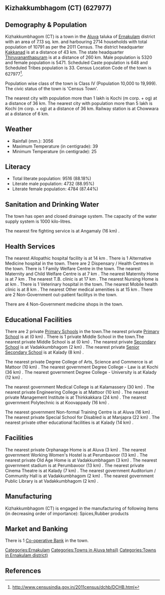 {{Infobox settlement
| name=Kizhakkumbhagom (CT)
| native_name=
| native_name_lang=
| other_name=
| nickname=
| settlement_type=Town
| image_skyline=
| image_alt=
| image_caption=
| pushpin_map=India Kerala
| pushpin_label_position=right
| pushpin_map_alt=
| pushpin_map_caption=Location in Kerala, India
| latd=
| latm=
| lats=
| latNS=
| longd=
| longm=
| longs=
| longEW=
| coordinates_display=inline,title
| subdivision_type=Country
| subdivision_name={{flag|India}}
| subdivision_type1=[[States and territories of India|State]]
| subdivision_name1=Kerala 
| subdivision_type2=[[List of districts of India|District]]
| subdivision_name2=Ernakulam
| subdivision_type3=Tahsil
| subdivision_name3=Aluva
| website=
| established_title=<!-- Established -->
| established_date=
| founder=
| named_for=
| government_type=
| governing_body=
| unit_pref=Metric
| area_footnotes=
| area_rank=
| area_total_km2=7.13
| elevation_footnotes=
| elevation_m=
| population_total=10791
| population_as_of=2011
| population_rank=
| population_density_km2=1513
| population_demonym=
| population_footnotes=
| demographics_type1=Languages=
| demographics1_title1=Official=
| demographics1_info1=[[Malayalam language|Malayalam]]
| timezone1=[[Indian Standard Time|IST]]
| utc_offset1==+5:30
| postal_code_type=[[Postal Index Number|PIN]]
| postal_code=
| area_code_type=Telephone code
| area_code=
| registration_plate=
| blank1_name_sec1=Nearest city
| blank1_info_sec1=[[Kochi (m corp. + og) ]]
| blank2_name_sec1=[[Human sex ratio|Sex ratio]]
| blank2_info_sec1=1028
| blank3_name_sec1=Literacy
| blank3_info_sec1=88.18%
| blank1_name_sec2=[[2011 Census of India|2011 census]] code
| blank1_info_sec2=627977
| footnotes=
}}

== Kizhakkumbhagom (CT) (627977) ==

== Demography & Population ==

Kizhakkumbhagom (CT) is a town in the [[Aluva]] taluka of [[Ernakulam]] district with an area of 7.13 sq. km. and harbouring 2714 households with total population of 10791 as per the 2011 Census. The district headquarter [[Kakkanad]] is at a distance of 43 km. The state headquarter [[Thiruvananthapuram]] is at a distance of 260 km. Male population is 5320 and female population is 5471. Scheduled Caste population is 648 and Scheduled Tribes population is 33. Census Location Code of the town is 627977<ref>http://www.censusindia.gov.in/2011census/dchb/DCHB.html</ref>.

Population wise class of the town is Class IV (Population 10,000 to 19,999).
The civic status of the town is 'Census Town'.

The nearest city with population more than 1 lakh is Kochi (m corp. + og)  at a distance of 36 km. The nearest city with population more than 5 lakh is Kochi (m corp. + og)  at a distance of 36 km. Railway station is at Chowwara at a distance of 6 km.


== Weather ==  
* Rainfall (mm.): 3056 
* Maximum Temperature (in centigrade): 39
* Minimum Temperature (in centigrade): 25


== Literacy ==  
* Total literate population: 9516 (88.18%)
* Literate male population: 4732 (88.95%)
* Literate female population: 4784 (87.44%)


== Sanitation and Drinking Water ==  
The town has open and closed drainage system.
The capacity of the water supply system is 1000 kilo-litres.

The nearest fire fighting service is at Angamaly (16 km) .


== Health Services ==
The nearest Allopathic hospital facility is at 14 km .
There is 1 Alternative Medicine hospital in the town.
There are 2 Dispensary / Health Centres in the town.
There is 1 Family Welfare Centre in the town.
The nearest Maternity and Child Welfare Centre is at 7 km .
The nearest Maternity Home is at 7 km .
The nearest T.B. clinic is at 17 km .
The nearest Nursing Home is at  km .
There is 1 Veterinary hospital in the town.
The nearest Mobile health clinic is at 8 km .
The nearest Other medical amenities is at 15 km .
There are 2 Non-Government out-patient facilitys in the town.


There are 4 Non-Government medicine shops in the town.


== Educational Facilities ==
There are 2 private [[Primary School]]s in the town.The nearest private [[Primary School]] is at  (0 km) .
There is 1 private Middle School in the town.The nearest private Middle School is at  (0 km) .
The nearest private [[Secondary School]] is at Vadakkumbhagom (2 km) .
The nearest private [[Senior Secondary School]] is at Kalady (8 km) .
 
 
 
 
 
The nearest private Degree College of Arts, Science and Commerce is at Mattoor (10 km) .
The nearest government Degree College - Law is at Kochi (36 km) .
The nearest government Degree College - University is at Kalady (12 km) .
 
The nearest government Medical College is at Kalamassery (30 km) .
The nearest private Engineering College is at Mattoor (10 km) .
The nearest private Management Institute is at Thirkkakkara (24 km) .
The nearest government Polytechnic is at Koovappady (16 km) .
 
The nearest government Non-formal Training Centre is at Aluva (16 km) .
The nearest private Special School for Disabled is at Manjapra (22 km) .
The nearest private other educational facilities is at Kalady (14 km) .


== Facilities ==
The nearest private Orphanage Home is at Aluva (3 km) .
The nearest government Working Women's Hostel is at Perumbavoor (13 km) .
The nearest private Old Age Home is at Vadakkumbhagam (3 km) .
The nearest government stadium is at Perumbavoor (13 km) .
The nearest private Cinema Theatre is at Kalady (7 km) .
The nearest government Auditorium / Community Hall is at Vadakkumbhagom (2 km) .
The nearest government Public Library is at Vadakkumbhagom (2 km) .


== Manufacturing ==
Kizhakkumbhagom (CT) is engaged in the manufacturing of following items (in decreasing order of importance): Spices,Rubber products


== Market and Banking ==


There is 1 [[Co-operative Bank]] in the town.




[[Categories:Ernakulam]]
[[Categories:Towns in Aluva tehsil)]]
[[Categories:Towns in Ernakulam district)]]


== References ==
{{Reflist}}



